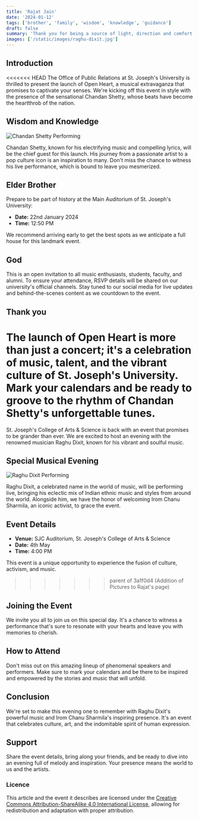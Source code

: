 ```yaml
---
title: 'Rajat Jain'
date: '2024-01-12'
tags: ['brother', 'family', 'wisdom', 'knowledge', 'guidance']
draft: false
summary: 'Thank you for being a source of light, direction and comfort in my life.'
images: ['/static/images/raghu-dixit.jpg']
---
```


## Introduction

<<<<<<< HEAD
The Office of Public Relations at St. Joseph's University is thrilled to present the launch of Open Heart, a musical extravaganza that promises to captivate your senses. We're kicking off this event in style with the presence of the sensational Chandan Shetty, whose beats have become the heartthrob of the nation.

## Wisdom and Knowledge

![Chandan Shetty Performing](/static/images/chandan-shetty.jpg)

Chandan Shetty, known for his electrifying music and compelling lyrics, will be the chief guest for this launch. His journey from a passionate artist to a pop culture icon is an inspiration to many. Don't miss the chance to witness his live performance, which is bound to leave you mesmerized.

## Elder Brother

Prepare to be part of history at the Main Auditorium of St. Joseph's University:

- **Date:** 22nd January 2024
- **Time:** 12:50 PM

We recommend arriving early to get the best spots as we anticipate a full house for this landmark event.

## God

This is an open invitation to all music enthusiasts, students, faculty, and alumni. To ensure your attendance, RSVP details will be shared on our university's official channels. Stay tuned to our social media for live updates and behind-the-scenes content as we countdown to the event.

## Thank you

# The launch of Open Heart is more than just a concert; it's a celebration of music, talent, and the vibrant culture of St. Joseph's University. Mark your calendars and be ready to groove to the rhythm of Chandan Shetty's unforgettable tunes.

St. Joseph's College of Arts & Science is back with an event that promises to be grander than ever. We are excited to host an evening with the renowned musician Raghu Dixit, known for his vibrant and soulful music.

## Special Musical Evening

![Raghu Dixit Performing](/static/images/raghu-dixit.jpg)

Raghu Dixit, a celebrated name in the world of music, will be performing live, bringing his eclectic mix of Indian ethnic music and styles from around the world. Alongside him, we have the honor of welcoming Irom Chanu Sharmila, an iconic activist, to grace the event.

## Event Details

- **Venue:** SJC Auditorium, St. Joseph's College of Arts & Science
- **Date:** 4th May
- **Time:** 4:00 PM

This event is a unique opportunity to experience the fusion of culture, activism, and music.

> > > > > > > parent of 3a1f0d4 (Addition of Pictures to Rajat's page)

## Joining the Event

We invite you all to join us on this special day. It's a chance to witness a performance that's sure to resonate with your hearts and leave you with memories to cherish.

## How to Attend

Don't miss out on this amazing lineup of phenomenal speakers and performers. Make sure to mark your calendars and be there to be inspired and empowered by the stories and music that will unfold.

## Conclusion

We're set to make this evening one to remember with Raghu Dixit's powerful music and Irom Chanu Sharmila's inspiring presence. It's an event that celebrates culture, art, and the indomitable spirit of human expression.

## Support

Share the event details, bring along your friends, and be ready to dive into an evening full of melody and inspiration. Your presence means the world to us and the artists.

### Licence

This article and the event it describes are licensed under the [Creative Commons Attribution-ShareAlike 4.0 International License](https://creativecommons.org/licenses/by-sa/4.0/), allowing for redistribution and adaptation with proper attribution.
